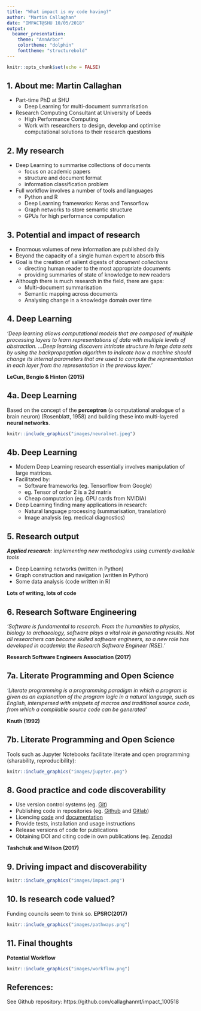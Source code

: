 ```yaml
---
title: "What impact is my code having?"
author: "Martin Callaghan"
date: "IMPACT@SHU 10/05/2018"
output: 
  beamer_presentation:
    theme: "AnnArbor"
    colortheme: "dolphin"
    fonttheme: "structurebold"
---
```


```r
knitr::opts_chunk$set(echo = FALSE)
```

## 1. About me: Martin Callaghan
* Part-time PhD at SHU
    + Deep Learning for multi-document summarisation
\newline
* Research Computing Consultant at University of Leeds
    + High Performance Computing
    + Work with researchers to design, develop and optimise computational solutions to their research questions


## 2. My research
* Deep Learning to summarise collections of documents
    + focus on academic papers
    + structure and document format
    + information classification problem
\newline
* Full workflow involves a number of tools and languages
    + Python and R
    + Deep Learning frameworks: Keras and Tensorflow
    + Graph networks to store semantic structure
    + GPUs for high performance computation
    
  
## 3. Potential and impact of research

* Enormous volumes of new information are published daily
* Beyond the capacity of a single human expert to absorb this
* Goal is the creation of salient digests of *document collections*
    + directing human reader to the most appropriate documents
    + providing summaries of state of knowledge to new readers
\newline
* Although there is much research in the field, there are gaps:
    + Multi-document summarisation
    + Semantic mapping across documents
    + Analysing change in a knowledge domain over time

## 4. Deep Learning
*'Deep learning allows computational models that are composed of multiple processing layers to learn representations of data with multiple levels of abstraction.
...Deep learning discovers intricate structure in large data sets by using the backpropagation algorithm to indicate how a machine should change its internal parameters that are used to compute the representation in each layer from the representation in the previous layer.'*\newline\newline

**LeCun, Bengio & Hinton (2015)**

## 4a. Deep Learning
Based on the concept of the **perceptron** (a computational analogue of a brain neuron) (Rosenblatt, 1958) and building these into multi-layered **neural networks**.

```r
knitr::include_graphics("images/neuralnet.jpeg")
```


## 4b. Deep Learning
* Modern Deep Learning research essentially involves manipulation of large matrices.
* Facilitated by:
    + Software frameworks (eg. Tensorflow from Google)
    + eg. Tensor of order 2 is a 2d matrix
    + Cheap computation (eg. GPU cards from NVIDIA)
* Deep Learning finding many applications in research:
    + Natural language processing (summarisation, translation)
    + Image analysis (eg. medical diagnostics)
    


## 5. Research output
***Applied research**: implementing new methodogies using currently available tools*\newline

- Deep Learning networks (written in Python)
- Graph construction and navigation (written in Python)
- Some data analysis (code written in R)\newline\newline

**Lots of writing, lots of code**

## 6. Research Software Engineering
*'Software is fundamental to research. From the humanities to physics, biology to archaeology, software plays a vital role in generating results. Not all researchers can become skilled software engineers, so a new role has developed in academia: the Research Software Engineer (RSE).'*\newline\newline

**Research Software Engineers Association (2017)**



## 7a. Literate Programming and Open Science
*'Literate programming is a programming paradigm in which a program is given as an explanation of the program logic in a natural language, such as English, interspersed with snippets of macros and traditional source code, from which a compilable source code can be generated'*\newline

**Knuth (1992)**

## 7b. Literate Programming and Open Science
Tools such as Jupyter Notebooks facilitate literate and open programming (sharability, reproducibility):

```r
knitr::include_graphics("images/jupyter.png")
```

## 8. Good practice and code discoverability

- Use version control systems (eg. [Git](https://git-scm.com/))
- Publishing code in repositories (eg. [Github](https://github.com/) and [Gitlab](https://about.gitlab.com/))
- Licencing [code](https://choosealicense.com/) and [documentation](https://creativecommons.org/)
- Provide tests, installation and usage instructions
- Release versions of code for publications
- Obtaining DOI and citing code in own publications (eg. [Zenodo](https://zenodo.org/))\newline\newline

**Tashchuk and Wilson (2017)**


## 9. Driving impact and discoverability
```r
knitr::include_graphics("images/impact.png")
```

## 10. Is research code valued?
Funding councils seem to think so. **EPSRC(2017)**
```r
knitr::include_graphics("images/pathways.png")
```


## 11. Final thoughts
**Potential Workflow**
```r
knitr::include_graphics("images/workflow.png")
```
## References:
See Github repository:
\newline
https://github.com/callaghanmt/impact_100518

